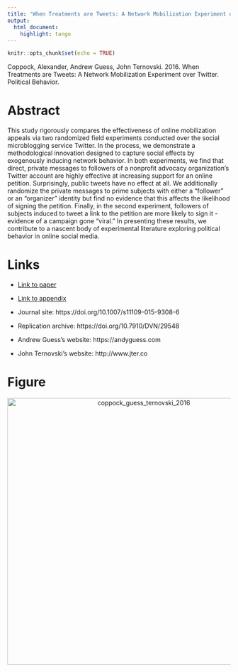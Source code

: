 ```yaml
---
title: 'When Treatments are Tweets: A Network Mobilization Experiment over Twitter'
output:
  html_document:
    highlight: tango
---
```


```r
knitr::opts_chunk$set(echo = TRUE)
```

Coppock, Alexander, Andrew Guess, John Ternovski. 2016. When Treatments are Tweets: A Network Mobilization Experiment over Twitter. Political Behavior.

# Abstract
This study rigorously compares the effectiveness of online mobilization appeals via two randomized field experiments conducted over the social microblogging service Twitter. In the process, we demonstrate a methodological innovation designed to capture social effects by exogenously inducing network behavior. In both experiments, we find that direct, private messages to followers of a nonprofit advocacy organization's Twitter account are highly effective at increasing support for an online petition. Surprisingly, public tweets have no effect at all. We additionally randomize the private messages to prime subjects with either a "follower" or an "organizer" identity but find no evidence that this affects the likelihood of signing the petition. Finally, in the second experiment, followers of subjects induced to tweet a link to the petition are more likely to sign it - evidence of a campaign gone "viral." In presenting these results, we contribute to a nascent body of experimental literature exploring political behavior in online social media.

# Links
 - <a href='coppock_guess_ternovski_2016.pdf'>Link to paper</a>
 - <a href='coppock_guess_ternovski_2016_appendix.pdf'>Link to appendix</a>
 - Journal site: https://doi.org/10.1007/s11109-015-9308-6 
 - Replication archive: https://doi.org/10.7910/DVN/29548 

- Andrew Guess's website: https://andyguess.com
- John Ternovski's website: http://www.jter.co

# Figure
<center><img src="display_figures/coppock_guess_ternovski_2016_display.png" alt="coppock_guess_ternovski_2016" width="600"></center>